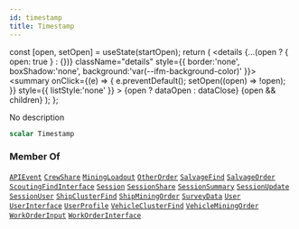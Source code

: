 ```yaml
---
id: timestamp
title: Timestamp
---
```









  const [open, setOpen] = useState(startOpen);
  return (
    <details {...(open ? { open: true } : {})} className="details" style={{ border:'none', boxShadow:'none', background:'var(--ifm-background-color)' }}>
      <summary
        onClick={(e) => {
          e.preventDefault();
          setOpen((open) => !open);
        }}
        style={{ listStyle:'none' }}
      >
      {open ? dataOpen : dataClose}
      </summary>
      {open && children}
    </details>
  );
};








No description


```graphql
scalar Timestamp
```








### Member Of

[`APIEvent`](/api/types/objects/apievent)  <Badge class="badge badge--secondary badge--relation" text="object"/><Bullet />[`CrewShare`](/api/types/objects/crew-share)  <Badge class="badge badge--secondary badge--relation" text="object"/><Bullet />[`MiningLoadout`](/api/types/objects/mining-loadout)  <Badge class="badge badge--secondary badge--relation" text="object"/><Bullet />[`OtherOrder`](/api/types/objects/other-order)  <Badge class="badge badge--secondary badge--relation" text="object"/><Bullet />[`SalvageFind`](/api/types/objects/salvage-find)  <Badge class="badge badge--secondary badge--relation" text="object"/><Bullet />[`SalvageOrder`](/api/types/objects/salvage-order)  <Badge class="badge badge--secondary badge--relation" text="object"/><Bullet />[`ScoutingFindInterface`](/api/types/interfaces/scouting-find-interface)  <Badge class="badge badge--secondary badge--relation" text="interface"/><Bullet />[`Session`](/api/types/objects/session)  <Badge class="badge badge--secondary badge--relation" text="object"/><Bullet />[`SessionShare`](/api/types/objects/session-share)  <Badge class="badge badge--secondary badge--relation" text="object"/><Bullet />[`SessionSummary`](/api/types/objects/session-summary)  <Badge class="badge badge--secondary badge--relation" text="object"/><Bullet />[`SessionUpdate`](/api/types/objects/session-update)  <Badge class="badge badge--secondary badge--relation" text="object"/><Bullet />[`SessionUser`](/api/types/objects/session-user)  <Badge class="badge badge--secondary badge--relation" text="object"/><Bullet />[`ShipClusterFind`](/api/types/objects/ship-cluster-find)  <Badge class="badge badge--secondary badge--relation" text="object"/><Bullet />[`ShipMiningOrder`](/api/types/objects/ship-mining-order)  <Badge class="badge badge--secondary badge--relation" text="object"/><Bullet />[`SurveyData`](/api/types/objects/survey-data)  <Badge class="badge badge--secondary badge--relation" text="object"/><Bullet />[`User`](/api/types/objects/user)  <Badge class="badge badge--secondary badge--relation" text="object"/><Bullet />[`UserInterface`](/api/types/interfaces/user-interface)  <Badge class="badge badge--secondary badge--relation" text="interface"/><Bullet />[`UserProfile`](/api/types/objects/user-profile)  <Badge class="badge badge--secondary badge--relation" text="object"/><Bullet />[`VehicleClusterFind`](/api/types/objects/vehicle-cluster-find)  <Badge class="badge badge--secondary badge--relation" text="object"/><Bullet />[`VehicleMiningOrder`](/api/types/objects/vehicle-mining-order)  <Badge class="badge badge--secondary badge--relation" text="object"/><Bullet />[`WorkOrderInput`](/api/types/inputs/work-order-input)  <Badge class="badge badge--secondary badge--relation" text="input"/><Bullet />[`WorkOrderInterface`](/api/types/interfaces/work-order-interface)  <Badge class="badge badge--secondary badge--relation" text="interface"/>